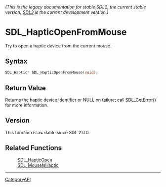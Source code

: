 ====== (This is the legacy documentation for stable SDL2, the current stable version; [https://wiki.libsdl.org/SDL3/ SDL3] is the current development version.) ======
= SDL_HapticOpenFromMouse =

Try to open a haptic device from the current mouse.

== Syntax ==

<syntaxhighlight lang='c'>
SDL_Haptic* SDL_HapticOpenFromMouse(void);
</syntaxhighlight>

== Return Value ==

Returns the haptic device identifier or NULL on failure; call
[[SDL_GetError]]() for more information.

== Version ==

This function is available since SDL 2.0.0.

== Related Functions ==

:[[SDL_HapticOpen]]
:[[SDL_MouseIsHaptic]]

----
[[CategoryAPI]]


